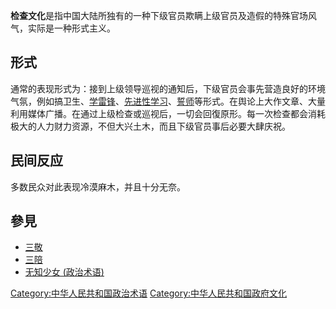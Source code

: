 {{Unreferenced|time=2017-05-08T15:22:09+00:00}}

'''检查文化'''是指中国大陆所独有的一种下级官员欺瞒上级官员及造假的特殊官场风气，实际是一种形式主义。

==形式==
通常的表现形式为：接到上级领导巡视的通知后，下级官员会事先营造良好的环境气氛，例如搞卫生、[[学雷锋|学雷锋]]、[[先进性学习|先进性学习]]、[[誓师|誓师]]等形式。在舆论上大作文章、大量利用媒体广播。在通过上级检查或巡视后，一切会回復原形。每一次检查都会消耗极大的人力财力资源，不但大兴土木，而且下级官员事后必要大肆庆祝。

== 民间反应 ==
多数民众对此表现冷漠麻木，并且十分无奈。

==參見==
*[[三敬|三敬]]
*[[三陪_(官場)|三陪]]
*[[无知少女_(政治术语)|无知少女 (政治术语)]]

[[Category:中华人民共和国政治术语|Category:中华人民共和国政治术语]]
[[Category:中华人民共和国政府文化|Category:中华人民共和国政府文化]]